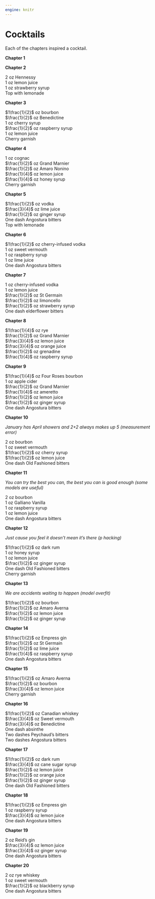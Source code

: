 ```yaml
---
engine: knitr
---
```


# Cocktails {#sec-cocktails}

Each of the chapters inspired a cocktail.
<!-- with accompanying music. -->


**Chapter 1**




**Chapter 2**

$2$ oz Hennessy  
$1$ oz lemon juice  
$1$ oz strawberry syrup  
Top with lemonade

<!-- Album: Bright Eyes, *I'm Wide Awake, It's Morning* -->


**Chapter 3**

$1\frac{1}{2}$ oz bourbon  
$\frac{1}{2}$ oz Benedictine  
$1$ oz cherry syrup  
$\frac{1}{2}$ oz raspberry syrup  
$1$ oz lemon juice  
Cherry garnish

**Chapter 4**

$1$ oz cognac  
$\frac{1}{2}$ oz Grand Marnier  
$\frac{1}{2}$ oz Amaro Nonino  
$\frac{1}{4}$ oz lemon juice  
$\frac{1}{4}$ oz honey syrup  
Cherry garnish


**Chapter 5**

$1\frac{1}{2}$ oz vodka  
$\frac{3}{4}$ oz lime juice  
$\frac{1}{2}$ oz ginger syrup  
One dash Angostura bitters  
Top with lemonade

**Chapter 6**

$1\frac{1}{2}$ oz cherry-infused vodka  
$1$ oz sweet vermouth  
$1$ oz raspberry syrup  
$1$ oz lime juice  
One dash Angostura bitters  


**Chapter 7**

$1$ oz cherry-infused vodka  
$1$ oz lemon juice  
$\frac{1}{2}$ oz St Germain  
$\frac{1}{2}$ oz limoncello  
$\frac{1}{2}$ oz strawberry syrup  
One dash elderflower bitters  


**Chapter 8**

$1\frac{1}{4}$ oz rye  
$\frac{1}{2}$ oz Grand Marnier  
$\frac{3}{4}$ oz lemon juice  
$\frac{3}{4}$ oz orange juice  
$\frac{1}{2}$ oz grenadine  
$\frac{1}{4}$ oz raspberry syrup  

<!-- Album: The Strokes, *Last Nite* -->


**Chapter 9**

$1\frac{1}{4}$ oz Four Roses bourbon  
$1$ oz apple cider  
$\frac{1}{2}$ oz Grand Marnier  
$\frac{1}{4}$ oz ameretto  
$\frac{1}{2}$ oz lemon juice  
$\frac{1}{2}$ oz ginger syrup  
One dash Angostura bitters  

<!-- Album: Olivia Rodrigo, *good 4 u* -->


**Chapter 10**

*January has April showers and 2+2 always makes up 5 (measurement error)* 

$2$ oz bourbon  
$1$ oz sweet vermouth  
$1\frac{1}{2}$ oz cherry syrup  
$1\frac{1}{2}$ oz lemon juice  
One dash Old Fashioned bitters  


<!-- Album: John Mayer, *Where the Light Is* -->


**Chapter 11**

*You can try the best you can, the best you can is good enough (some models are useful)*

$2$ oz bourbon  
$1$ oz Galliano Vanilla  
$1$ oz raspberry syrup  
$1$ oz lemon juice  
One dash Angostura bitters  

<!-- Album: Sturgill Simpson, *Metamodern Sounds in Country Music* -->


**Chapter 12**

*Just cause you feel it doesn’t mean it's there (p hacking)*

$1\frac{1}{2}$ oz dark rum  
$1$ oz honey syrup  
$1$ oz lemon juice  
$\frac{1}{2}$ oz ginger syrup  
One dash Old Fashioned bitters  
Cherry garnish


<!-- Album: Chance the Rapper, *Coloring Book* -->


**Chapter 13**

*We are accidents waiting to happen (model overfit)*

$1\frac{1}{2}$ oz bourbon  
$\frac{1}{2}$ oz Amaro Averna  
$\frac{1}{2}$ oz lemon juice  
$\frac{1}{2}$ oz ginger syrup

<!-- Album: Jay Z, *The Black Album* -->


**Chapter 14**

$1\frac{1}{2}$ oz Empress gin  
$\frac{1}{2}$ oz St Germain  
$\frac{1}{2}$ oz lime juice  
$\frac{1}{4}$ oz raspberry syrup  
One dash Angostura bitters  

<!-- Album: Hilary Hahn, *Hilary Hahn plays Bach Sonatas 1 & 2 Partita 1* -->

**Chapter 15**

$1\frac{1}{2}$ oz Amaro Averna   
$\frac{1}{2}$ oz bourbon  
$\frac{3}{4}$ oz lemon juice  
Cherry garnish  


**Chapter 16**

$1\frac{1}{2}$ oz Canadian whiskey  
$\frac{3}{4}$ oz Sweet vermouth  
$\frac{3}{4}$ oz Benedictine  
One dash absinthe  
Two dashes Peychaud's bitters  
Two dashes Angostura bitters


**Chapter 17**

$1\frac{1}{2}$ oz dark rum  
$\frac{3}{4}$ oz cane sugar syrup   
$\frac{1}{2}$ oz lemon juice  
$\frac{1}{2}$ oz orange juice  
$\frac{1}{2}$ oz ginger syrup  
One dash Old Fashioned bitters  

**Chapter 18**

$1\frac{1}{2}$ oz Empress gin  
$1$ oz raspberry syrup   
$\frac{3}{4}$ oz lemon juice  
One dash Angostura bitters  

**Chapter 19**

$2$ oz Reid's gin  
$\frac{3}{4}$ oz lemon juice  
$\frac{3}{4}$ oz ginger syrup  
One dash Angostura bitters  

**Chapter 20**

$2$ oz  rye whiskey  
$1$ oz sweet vermouth  
$\frac{1}{2}$ oz blackberry syrup  
One dash Angostura bitters  


